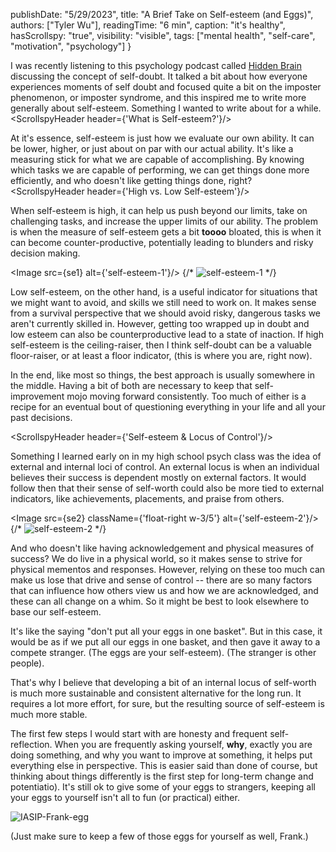 
  publishDate: "5/29/2023",
  title: "A Brief Take on Self-esteem (and Eggs)",
  authors: ["Tyler Wu"],
  readingTime: "6 min",
  caption: "it's healthy",
  hasScrollspy: "true",
  visibility: "visible",
  tags: ["mental health", "self-care", "motivation", "psychology"]
}

I was recently listening to this psychology podcast called [Hidden Brain](https://hiddenbrain.org/) discussing the concept of self-doubt.
It talked a bit about how everyone experiences moments of self doubt and focused quite a bit on the imposter phenomenon, or imposter syndrome,
and this inspired me to write more generally about self-esteem. Something I wanted to write about for a while.
<ScrollspyHeader header={'What is Self-esteem?'}/>

At it's essence, self-esteem is just how we evaluate our own ability. It can be lower, higher, or just about on par with our actual ability.
It's like a measuring stick for what we are capable of accomplishing.
By knowing which tasks we are capable of performing, we can get things done more efficiently,
and who doesn't like getting things done, right?
<ScrollspyHeader header={'High vs. Low Self-esteem'}/>

When self-esteem is high, it can help us push beyond our limits,
take on challenging tasks, and increase the upper limits of our ability.
The problem is when the measure of self-esteem gets a bit **toooo** bloated,
this is when it can become counter-productive, potentially leading to blunders and risky decision making.

<Image src={se1}  alt={'self-esteem-1'}/>
{/* <img
  className='articleImg leftWrapImg'
  src='./self_esteem1.png'
  alt='self-esteem-1'
/> */}

Low self-esteem, on the other hand, is a useful indicator for situations that we might want to avoid,
and skills we still need to work on.
It makes sense from a survival perspective that we should avoid risky,
dangerous tasks we aren't currently skilled in.
However, getting too wrapped up in doubt and low esteem can also be counterproductive lead to a state of inaction.
If high self-esteem is the ceiling-raiser, then I think self-doubt can be a valuable floor-raiser,
or at least a floor indicator, (this is where you are, right now).

In the end, like most so things, the best approach is usually somewhere in the middle.
Having a bit of both are necessary to keep that self-improvement mojo moving forward consistently.
Too much of either is a recipe for an eventual bout of questioning everything in your life and all your past decisions.  


<ScrollspyHeader header={'Self-esteem & Locus of Control'}/>

Something I learned early on in my high school psych class was the idea of external and internal loci of control.
An external locus is when an individual believes their success is dependent mostly on external factors.
It would follow then that their sense of self-worth could also be more tied to external indicators,
like achievements, placements, and praise from others.

<Image src={se2} className={'float-right w-3/5'} alt={'self-esteem-2'}/>
{/* <img
  className='articleImg rightWrapImg'
  src='/img/writing/self_esteem/self_esteem2.png'
  alt="self-esteem-2" 
  /> */}
  
And who doesn't like having acknowledgement and physical measures of success?
We do live in a physical world, so it makes sense to strive for physical mementos and responses.
However, relying on these too much can make us lose that drive and sense of control --
there are so many factors that can influence how others view us and how we are acknowledged,
and these can all change on a whim.
So it might be best to look elsewhere to base our self-esteem.

It's like the saying "don't put all your eggs in one basket".
But in this case, it would be as if we put all our eggs in one basket,
and then gave it away to a compete stranger. (The eggs are your self-esteem). (The stranger is other people).

That's why I believe that developing a bit of an internal locus
of self-worth is much more sustainable and consistent alternative for the long run.
It requires a lot more effort, for sure, but the resulting source of self-esteem is much more stable.

The first few steps I would start with are honesty and frequent self-reflection.
When you are frequently asking yourself, **why**, exactly you are doing something,
and why you want to improve at something, it helps put everything else in perspective.
This is easier said than done of course,
but thinking about things differently is the first step for long-term change and potentiatio).
It's still ok to give some of your eggs to strangers,
keeping all your eggs to yourself isn't all to fun (or practical) either.


<img
  className='articleImg'
  src="https://media1.giphy.com/media/xjlC6nomocZhVXuZgM/giphy.gif?cid=ecf05e47lr98cem5j72t33is4c0kj1u5b3inl2fqtmon2idc&ep=v1_gifs_search&rid=giphy.gif&ct=g"
  alt="IASIP-Frank-egg"
/>


(Just make sure to keep a few of those eggs for yourself as well, Frank.)
